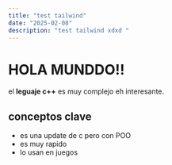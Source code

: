 ```yaml
---
title: "test tailwind"
date: "2025-02-08"
description: "test tailwind xdxd "
---
```



<Layout>

# HOLA MUNDDO!!
el **leguaje c++** es muy complejo eh interesante.
## conceptos clave 
- es una update de c pero con POO
- es muy rapido
- lo usan en juegos

</Layout>
